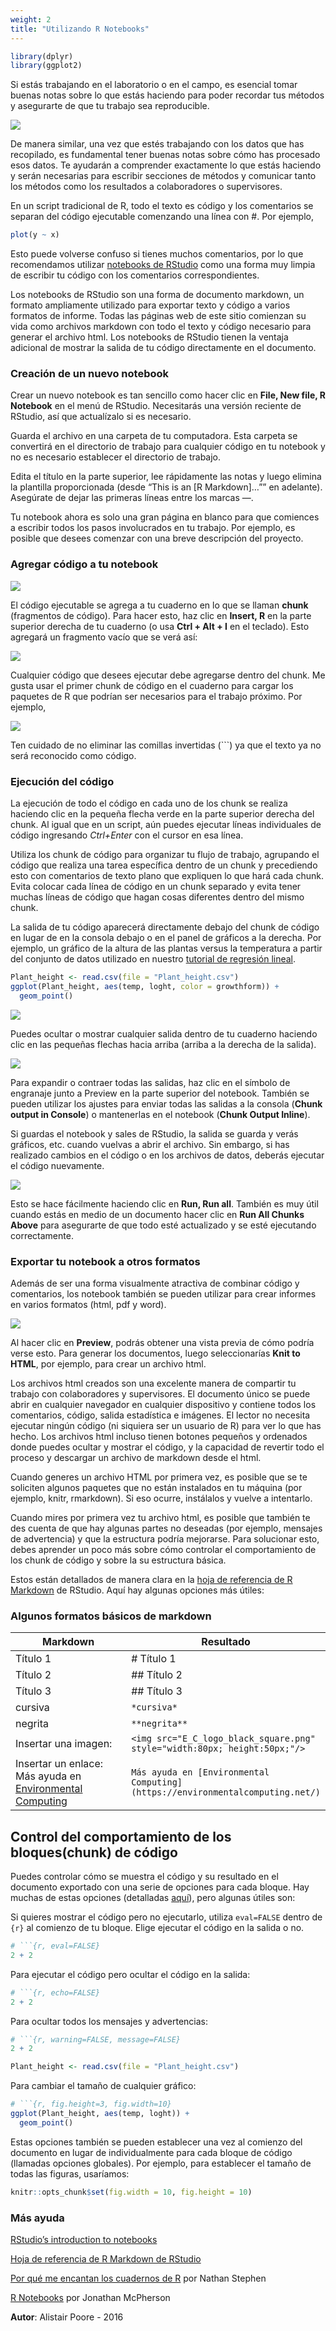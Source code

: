 ```yaml
---
weight: 2
title: "Utilizando R Notebooks"
---
```


```r
library(dplyr)
library(ggplot2)
```


Si estás trabajando en el laboratorio o en el campo, es esencial tomar buenas notas sobre lo que estás haciendo para poder recordar tus métodos y asegurarte de que tu trabajo sea reproducible.


![](Notebooks_image.jpg)


De manera similar, una vez que estés trabajando con los datos que has recopilado, es fundamental tener buenas notas sobre cómo has procesado esos datos. Te ayudarán a comprender exactamente lo que estás haciendo y serán necesarias para escribir secciones de métodos y comunicar tanto los métodos como los resultados a colaboradores o supervisores.

En un script tradicional de R, todo el texto es código y los comentarios se separan del código ejecutable comenzando una línea con #. Por ejemplo,

```r
plot(y ~ x)
```

Esto puede volverse confuso si tienes muchos comentarios, por lo que recomendamos utilizar [notebooks de RStudio](http://rmarkdown.rstudio.com/r_notebooks.html) como una forma muy limpia de escribir tu código con los comentarios correspondientes.

Los notebooks de RStudio son una forma de documento markdown, un formato ampliamente utilizado para exportar texto y código a varios formatos de informe. Todas las páginas web de este sitio comienzan su vida como archivos markdown con todo el texto y código necesario para generar el archivo html. Los notebooks de RStudio tienen la ventaja adicional de mostrar la salida de tu código directamente en el documento.

### Creación de un nuevo notebook

Crear un nuevo notebook es tan sencillo como hacer clic en **File, New file, R Notebook** en el menú de RStudio. Necesitarás una versión reciente de RStudio, así que actualízalo si es necesario.

Guarda el archivo en una carpeta de tu computadora. Esta carpeta se convertirá en el directorio de trabajo para cualquier código en tu notebook y no es necesario establecer el directorio de trabajo.

Edita el título en la parte superior, lee rápidamente las notas y luego elimina la plantilla proporcionada (desde "This is an [R Markdown]..."" en adelante). Asegúrate de dejar las primeras líneas entre los marcas ---.

Tu notebook ahora es solo una gran página en blanco para que comiences a escribir todos los pasos involucrados en tu trabajo. Por ejemplo, es posible que desees comenzar con una breve descripción del proyecto.

### Agregar código a tu notebook


![](Menu1.png)

El código ejecutable se agrega a tu cuaderno en lo que se llaman **chunk** (fragmentos de código). Para hacer esto, haz clic en **Insert, R** en la parte superior derecha de tu cuaderno (o usa **Ctrl + Alt + I** en el teclado). Esto agregará un fragmento vacío que se verá así:

![](Chunk1.png)

Cualquier código que desees ejecutar debe agregarse dentro del chunk. Me gusta usar el primer chunk de código en el cuaderno para cargar los paquetes de R que podrían ser necesarios para el trabajo próximo. Por ejemplo,


![](Chunk2.png)


Ten cuidado de no eliminar las comillas invertidas (```) ya que el texto ya no será reconocido como código.


### Ejecución del código

La ejecución de todo el código en cada uno de los chunk se realiza haciendo clic en la pequeña flecha verde en la parte superior derecha del chunk. Al igual que en un script, aún puedes ejecutar líneas individuales de código ingresando *Ctrl+Enter* con el cursor en esa línea.

Utiliza los chunk de código para organizar tu flujo de trabajo, agrupando el código que realiza una tarea específica dentro de un chunk y precediendo esto con comentarios de texto plano que expliquen lo que hará cada chunk. Evita colocar cada línea de código en un chunk separado y evita tener muchas líneas de código que hagan cosas diferentes dentro del mismo chunk.

La salida de tu código aparecerá directamente debajo del chunk de código en lugar de en la consola debajo o en el panel de gráficos a la derecha. Por ejemplo, un gráfico de la altura de las plantas versus la temperatura a partir del conjunto de datos utilizado en nuestro [tutorial de regresión lineal](/statistics/linear-models/linear-regression).



```r
Plant_height <- read.csv(file = "Plant_height.csv")
ggplot(Plant_height, aes(temp, loght, color = growthform)) +
  geom_point()
```

![](Chunk3.png)


Puedes ocultar o mostrar cualquier salida dentro de tu cuaderno haciendo clic en las pequeñas flechas hacia arriba (arriba a la derecha de la salida).


![](Menu2.png)

Para expandir o contraer todas las salidas, haz clic en el símbolo de engranaje junto a Preview en la parte superior del notebook. También se pueden utilizar los ajustes para enviar todas las salidas a la consola (**Chunk output in Console**) o mantenerlas en el notebook (**Chunk Output Inline**).

Si guardas el notebook y sales de RStudio, la salida se guarda y verás gráficos, etc. cuando vuelvas a abrir el archivo. Sin embargo, si has realizado cambios en el código o en los archivos de datos, deberás ejecutar el código nuevamente.

![](Menu3.png)


Esto se hace fácilmente haciendo clic en **Run, Run all**. También es muy útil cuando estás en medio de un documento hacer clic en **Run All Chunks Above** para asegurarte de que todo esté actualizado y se esté ejecutando correctamente.


### Exportar tu notebook a otros formatos

Además de ser una forma visualmente atractiva de combinar código y comentarios, los notebook también se pueden utilizar para crear informes en varios formatos (html, pdf y word).


![](Menu4.png)



Al hacer clic en **Preview**, podrás obtener una vista previa de cómo podría verse esto. Para generar los documentos, luego seleccionarías **Knit to HTML**, por ejemplo, para crear un archivo html.

Los archivos html creados son una excelente manera de compartir tu trabajo con colaboradores y supervisores. El documento único se puede abrir en cualquier navegador en cualquier dispositivo y contiene todos los comentarios, código, salida estadística e imágenes. El lector no necesita ejecutar ningún código (ni siquiera ser un usuario de R) para ver lo que has hecho. Los archivos html incluso tienen botones pequeños y ordenados donde puedes ocultar y mostrar el código, y la capacidad de revertir todo el proceso y descargar un archivo de markdown desde el html.

Cuando generes un archivo HTML por primera vez, es posible que se te soliciten algunos paquetes que no están instalados en tu máquina (por ejemplo, knitr, rmarkdown). Si eso ocurre, instálalos y vuelve a intentarlo.

Cuando mires por primera vez tu archivo html, es posible que también te des cuenta de que hay algunas partes no deseadas (por ejemplo, mensajes de advertencia) y que la estructura podría mejorarse. Para solucionar esto, debes aprender un poco más sobre cómo controlar el comportamiento de los chunk de código y sobre la su estructura básica.

Estos están detallados de manera clara en la [hoja de referencia de R Markdown](https://www.rstudio.com/wp-content/uploads/2015/02/rmarkdown-cheatsheet.pdf) de RStudio. Aquí hay algunas opciones más útiles:

### Algunos formatos básicos de markdown

| Markdown | Resultado |
|-----|----|
| Título 1 |  # Título 1 |
| Título 2 |  ## Título 2 |
| Título 3 |  ## Título 3 |
| cursiva | `*cursiva*` |
| negrita | `**negrita**` |
| Insertar una imagen: | `<img src="E_C_logo_black_square.png" style="width:80px; height:50px;"/>` |
| Insertar un enlace: Más ayuda en [Environmental Computing](https://environmentalcomputing.net/) | `Más ayuda en [Environmental Computing](https://environmentalcomputing.net/)` |


## Control del comportamiento de los bloques(chunk) de código

Puedes controlar cómo se muestra el código y su resultado en el documento exportado con una serie de opciones para cada bloque. Hay muchas de estas opciones (detalladas [aquí](https://yihui.name/knitr/options/)), pero algunas útiles son:

Si quieres mostrar el código pero no ejecutarlo, utiliza `eval=FALSE` dentro de `{r}` al comienzo de tu bloque.
Elige ejecutar el código en la salida o no.

```r
# ```{r, eval=FALSE}
2 + 2
```


Para ejecutar el código pero ocultar el código en la salida:


```r
# ```{r, echo=FALSE}
2 + 2
```


Para ocultar todos los mensajes y advertencias:


```r
# ```{r, warning=FALSE, message=FALSE}
2 + 2
```


```r
Plant_height <- read.csv(file = "Plant_height.csv")
```


Para cambiar el tamaño de cualquier gráfico:


```r
# ```{r, fig.height=3, fig.width=10}
ggplot(Plant_height, aes(temp, loght)) +
  geom_point()
```


Estas opciones también se pueden establecer una vez al comienzo del documento en lugar de individualmente para cada bloque de código (llamadas opciones globales). Por ejemplo, para establecer el tamaño de todas las figuras, usaríamos:


```r
knitr::opts_chunk$set(fig.width = 10, fig.height = 10)
```
  
### Más ayuda

[RStudio's introduction to notebooks](http://rmarkdown.rstudio.com/r_notebooks.html)

[Hoja de referencia de R Markdown de RStudio](https://www.rstudio.com/wp-content/uploads/2015/02/rmarkdown-cheatsheet.pdf)

[Por qué me encantan los cuadernos de R](https://rviews.rstudio.com/2017/03/15/why-i-love-r-notebooks/) por Nathan Stephen

[R Notebooks](https://www.rstudio.com/resources/webinars/introducing-notebooks/) por Jonathan McPherson
  

**Autor**: Alistair Poore - 2016
